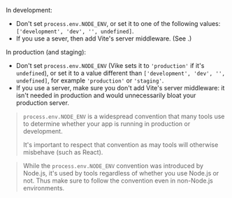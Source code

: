 
In development:

- Don't set `process.env.NODE_ENV`, or set it to one of the following values: `['development', 'dev', '', undefined]`.
- If you use a sever, then add Vite's server middleware. (See <Link href="/renderPage#usage" />.)

In production (and staging):

- Don't set `process.env.NODE_ENV` (Vike sets it to `'production'` if it's `undefined`), or set it to a value different than `['development', 'dev', '', undefined]`, for example `'production'` or `'staging'`.
- If you use a server, make sure you don't add Vite's server middleware: it isn't needed in production and would unnecessarily bloat your production server.

> `process.env.NODE_ENV` is a widespread convention that many tools use to determine whether your app is running in production or development.
>
> It's important to respect that convention as may tools will otherwise misbehave (such as React).

> While the `process.env.NODE_ENV` convention was introduced by Node.js, it's used by tools regardless of whether you use Node.js or not. Thus make sure to follow the convention even in non-Node.js environments.
